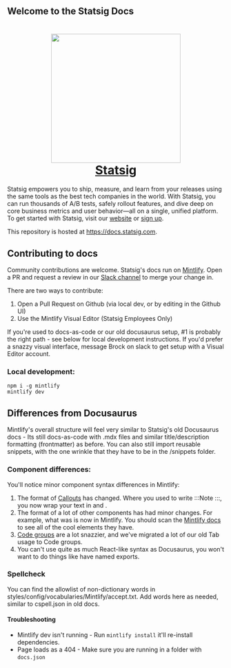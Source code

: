 ## Welcome to the Statsig Docs

<h1 align="center">
	<a href="https://statsig.com/?ref=gh_docs">
		<img width="300px" src="/images/Statsig_Favicon_Dark.png" />
	</a>
    <div />
	<a href="https://statsig.com/?ref=gh_docs">Statsig</a>
</h1>

Statsig empowers you to ship, measure, and learn from your releases using the same tools as the best tech companies in the world. With Statsig, you can run thousands of A/B tests, safely rollout features, and dive deep on core business metrics and user behavior—all on a single, unified platform. To get started with Statsig, visit our [website](https://statsig.com?ref=gh_docs) or [sign up](https://console.statsig.com/sign_up?ref=gh_docs).

This repository is hosted at https://docs.statsig.com. 

## Contributing to docs

Community contributions are welcome. Statsig's docs run on [Mintlify](https://www.mintlify.com/). Open a PR and request a review in our [Slack channel](https://statsig.com/slack) to merge your change in.

There are two ways to contribute: 
1. Open a Pull Request on Github (via local dev, or by editing in the Github UI)
2. Use the Mintlify Visual Editor (Statsig Employees Only)

If you're used to docs-as-code or our old docusaurus setup, #1 is probably the right path - see below for local development instructions. If you'd prefer a snazzy visual interface, message Brock on slack to get setup with a Visual Editor account. 

### Local development:

```
npm i -g mintlify
mintlify dev
```

## Differences from Docusaurus

Mintlify's overall structure will feel very similar to Statsig's old Docusaurus docs - Its still docs-as-code with .mdx files and similar title/description formatting (frontmatter) as before. You can also still import reusable snippets, with the one wrinkle that they have to be in the /snippets folder. 

### Component differences: 
You'll notice minor component syntax differences in Mintlify:
1. The format of [Callouts](https://www.mintlify.com/docs/components/callouts#callouts) has changed. Where you used to write :::Note <Insert my note text> :::, you now wrap your text in <Note> and </Note>.
2. The format of a lot of other components has had minor changes. For example, what was <Tabs> <TabItem> </TabItem> </Tabs> is now <Tabs> <Tab> </Tab> <Tabs> in Mintlify. You should scan the [Mintlify docs](https://www.mintlify.com/docs) to see all of the cool elements they have.
3. [Code groups](https://www.mintlify.com/docs/components/code-groups) are a lot snazzier, and we've migrated a lot of our old Tab usage to Code groups.
4. You can't use quite as much React-like syntax as Docusaurus, you won't want to do things like have named exports.

### Spellcheck

You can find the allowlist of non-dictionary words in styles/config/vocabularies/Mintlify/accept.txt. Add words here as needed, similar to cspell.json in old docs.

#### Troubleshooting

- Mintlify dev isn't running - Run `mintlify install` it'll re-install dependencies.
- Page loads as a 404 - Make sure you are running in a folder with `docs.json`
